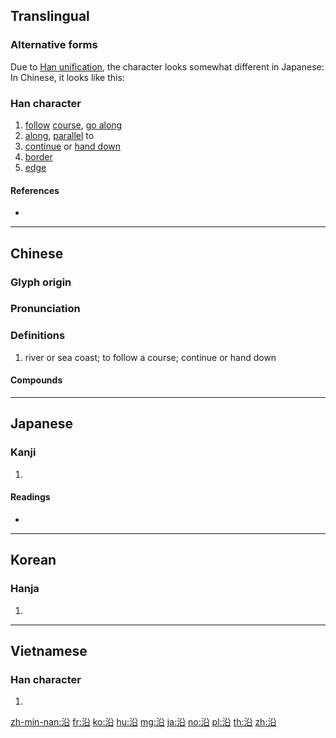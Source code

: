 {{character info/new}}
==Translingual==
===Alternative forms===
Due to [[w:Han unification|Han unification]], the character looks somewhat different in Japanese: <font size="6">{{lang|ja|沿}}</font><br>
In Chinese, it looks like this: <font size="6">{{lang|und|sc=Hani|沿}}</font>

===Han character===
{{Han char|rn=85|rad=水|as=05|sn=8|four=38160|canj=ECR,EHNR|ids=⿰氵⿱几口}}

# [[follow]] [[course]], [[go along]]
# [[along]], [[parallel]] to
# [[continue]] or [[hand down]]
# [[border]]
# [[edge]]

====References====
* {{Han ref|kx=0614.130|dkj=17260|dj=1008.040|hdz=31590.040|uh=6CBF|ud=27839|bh=AA75|bd=43637}}

----

==Chinese==
{{zh-forms}}

===Glyph origin===
{{Han etym}}

===Pronunciation===
{{zh-pron
|m=yán
|c=jyun4
|mn=iân
|mc=y
|oc=y
|ma=y
|cat=v,prep,n
}}

===Definitions===
{{zh-hanzi}}

# river or sea coast{{rfv-sense}}; to follow a course; continue or hand down {{attention|zh|needs check/formatting}}

====Compounds====
{{zh-der|床沿|沿流討源|沿身|沿岸貿易|沿岸流|沿途|沿條兒|沿河|沿波討源|沿海口子|沿革解釋|沿子|沿習|沿門挨戶|窗沿|沿泝|沿線|流沿兒|河沿|沿階草|沿襲|沿門託缽|溝沿|沿革|沿邊兒|沿路|沿街|沿用|沿海|沿流溯源|沿洄|沿江|沿才授職|沿例|沿岸|相沿|邊沿}}

----

==Japanese==

===Kanji===
{{ja-kanji|grade=6|rs=水05}}

# {{defn|lang=ja|sort=水05}}

====Readings====
* {{ja-readings|on=[[えん]] (en)|kun=[[そう]] (sou)}}

----

==Korean==

===Hanja===
{{ko-hanja|hangeul=연|eumhun=|rv=yeon|mr=yŏn|y=yen}}

# {{defn|lang=ko|sort=水05}}

----

==Vietnamese==

===Han character===
{{vi-hantu|[[duyên]]|rs=水05}}

# {{defn|lang=vi|sort=水05}}

[[zh-min-nan:沿]]
[[fr:沿]]
[[ko:沿]]
[[hu:沿]]
[[mg:沿]]
[[ja:沿]]
[[no:沿]]
[[pl:沿]]
[[th:沿]]
[[zh:沿]]